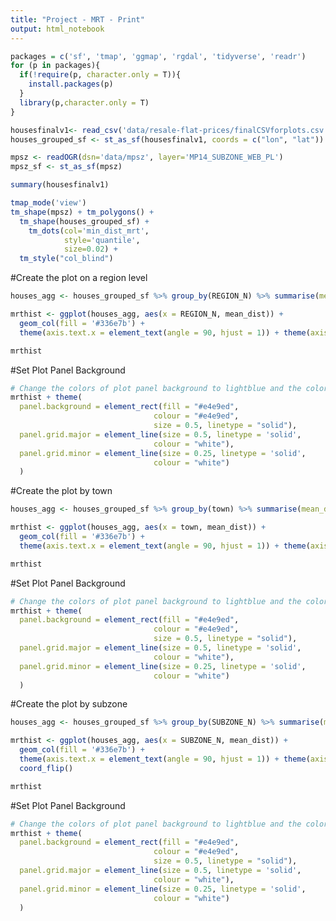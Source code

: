```yaml
---
title: "Project - MRT - Print"
output: html_notebook
---
```


```r
packages = c('sf', 'tmap', 'ggmap', 'rgdal', 'tidyverse', 'readr')
for (p in packages){ 
  if(!require(p, character.only = T)){
    install.packages(p) 
  }
  library(p,character.only = T) 
}
```

```r
housesfinalv1<- read_csv('data/resale-flat-prices/finalCSVforplots.csv')
houses_grouped_sf <- st_as_sf(housesfinalv1, coords = c("lon", "lat"))

mpsz <- readOGR(dsn='data/mpsz', layer='MP14_SUBZONE_WEB_PL')
mpsz_sf <- st_as_sf(mpsz)
```

```r
summary(housesfinalv1)
```


```r
tmap_mode('view')
tm_shape(mpsz) + tm_polygons() + 
  tm_shape(houses_grouped_sf) +
    tm_dots(col='min_dist_mrt',
            style='quantile',
            size=0.02) + 
  tm_style("col_blind")


```



#Create the plot on a region level 

```r
houses_agg <- houses_grouped_sf %>% group_by(REGION_N) %>% summarise(mean_dist=mean(min_dist_mrt))

mrthist <- ggplot(houses_agg, aes(x = REGION_N, mean_dist)) + 
  geom_col(fill = '#336e7b') + 
  theme(axis.text.x = element_text(angle = 90, hjust = 1)) + theme(axis.title = element_text(family = "Trebuchet MS", color="#666666", face="bold", size=15)) 

mrthist
```


#Set Plot Panel Background

```r
# Change the colors of plot panel background to lightblue and the color of grid lines to white
mrthist + theme(
  panel.background = element_rect(fill = "#e4e9ed",
                                colour = "#e4e9ed",
                                size = 0.5, linetype = "solid"),
  panel.grid.major = element_line(size = 0.5, linetype = 'solid',
                                colour = "white"), 
  panel.grid.minor = element_line(size = 0.25, linetype = 'solid',
                                colour = "white")
  )
```

#Create the plot by town

```r
houses_agg <- houses_grouped_sf %>% group_by(town) %>% summarise(mean_dist=mean(min_dist_mrt))

mrthist <- ggplot(houses_agg, aes(x = town, mean_dist)) + 
  geom_col(fill = '#336e7b') + 
  theme(axis.text.x = element_text(angle = 90, hjust = 1)) + theme(axis.title = element_text(family = "Trebuchet MS", color="#666666", face="bold", size=15)) 

mrthist
```


#Set Plot Panel Background

```r
# Change the colors of plot panel background to lightblue and the color of grid lines to white
mrthist + theme(
  panel.background = element_rect(fill = "#e4e9ed",
                                colour = "#e4e9ed",
                                size = 0.5, linetype = "solid"),
  panel.grid.major = element_line(size = 0.5, linetype = 'solid',
                                colour = "white"), 
  panel.grid.minor = element_line(size = 0.25, linetype = 'solid',
                                colour = "white")
  )
```


#Create the plot by subzone

```r
houses_agg <- houses_grouped_sf %>% group_by(SUBZONE_N) %>% summarise(mean_dist=mean(min_dist_mrt))

mrthist <- ggplot(houses_agg, aes(x = SUBZONE_N, mean_dist)) + 
  geom_col(fill = '#336e7b') + 
  theme(axis.text.x = element_text(angle = 90, hjust = 1)) + theme(axis.title = element_text(family = "Trebuchet MS", color="#666666", face="bold", size=15)) +
  coord_flip()

mrthist
```


#Set Plot Panel Background

```r
# Change the colors of plot panel background to lightblue and the color of grid lines to white
mrthist + theme(
  panel.background = element_rect(fill = "#e4e9ed",
                                colour = "#e4e9ed",
                                size = 0.5, linetype = "solid"),
  panel.grid.major = element_line(size = 0.5, linetype = 'solid',
                                colour = "white"), 
  panel.grid.minor = element_line(size = 0.25, linetype = 'solid',
                                colour = "white")
  )
```


